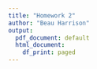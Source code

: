 ```yaml
---
title: "Homework 2"
author: "Beau Harrison"
output:
  pdf_document: default
  html_document:
    df_print: paged
---
```


```r

```
